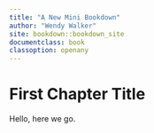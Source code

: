 ```yaml
---
title: "A New Mini Bookdown"
author: "Wendy Walker"
site: bookdown::bookdown_site
documentclass: book
classoption: openany
---
```


# First Chapter Title

Hello, here we go.
